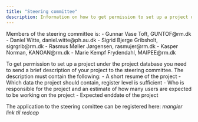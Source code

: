 ```yaml
---
title: "Steering committee"
description: Information on how to get permission to set up a project under the project database
---
```

Members of the steering committee is:
- Gunnar Vase Toft, GUNTOF@rm.dk
- Daniel Witte, daniel.witte@ph.au.dk
- Sigrid Bjerge Gribsholt, sigrgrib@rm.dk
- Rasmus Møller Jørgensen, rasmujer@rm.dk
- Kasper Norman, KANOAN@rm.dk
- Marie Kempf Frydendahl, MAIPEE@rm.dk

To get permission to set up a project under the project database you need to send a brief description of your project to the steering committee.
The description must contain the following:
- A short resume of the project
- Which data the project should contain, register level is sufficient
- Who is responsible for the project and an estimate of how many users are expected to be working on the project
- Expected enddate of the project
  
The application to the steering comittee can be registered here:
*mangler link til redcap*
